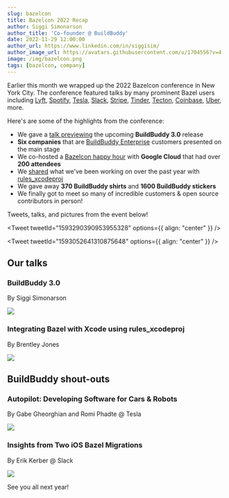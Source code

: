 ```yaml
---
slug: bazelcon
title: Bazelcon 2022 Recap
author: Siggi Simonarson
author_title: 'Co-founder @ BuildBuddy'
date: 2022-11-29 12:00:00
author_url: https://www.linkedin.com/in/siggisim/
author_image_url: https://avatars.githubusercontent.com/u/1704556?v=4
image: /img/bazelcon.png
tags: [bazelcon, company]
---
```



Earlier this month we wrapped up the 2022 Bazelcon conference in New York City. The conference featured talks by many prominent Bazel users including [Lyft](https://youtu.be/e2ID05dpJzo), [Spotify](https://youtu.be/k4H20WxhbsA), [Tesla](https://youtu.be/ol5hwjr48Q4), [Slack](https://youtu.be/wy3Q38VJ5uQ), [Stripe](https://youtu.be/kaKpp10z5ws), [Tinder](https://youtu.be/IoEMMLjKFtM), [Tecton](https://youtu.be/Bjaiu8tZZhs), [Coinbase](https://youtu.be/2BgRXmX1X-4), [Uber](https://youtu.be/a1jXzx3884g), more.

Here's are some of the highlights from the conference:

- We gave a [talk previewing](https://youtu.be/MIXy4zGtniE) the upcoming **BuildBuddy 3.0** release
- **Six companies** that are [BuildBuddy Enterprise](https://buildbuddy.io/) customers presented on the main stage
- We co-hosted a [Bazelcon happy hour](https://twitter.com/bazelbuild/status/1592624463975448576) with **Google Cloud** that had over **200 attendees**
- We [shared](https://youtu.be/B__SHnz3K3c) what we've been working on over the past year with [rules_xcodeproj](https://github.com/buildbuddy-io/rules_xcodeproj)
- We gave away **370 BuildBuddy shirts** and **1600 BuildBuddy stickers**
- We finally got to meet so many of incredible customers & open source contributors in person!

Tweets, talks, and pictures from the event below!

<!-- truncate -->

<Tweet tweetId="1593290390953955328" options={{ align: "center" }} />

<Tweet tweetId="1593052641310875648" options={{ align: "center" }} />

## Our talks

### BuildBuddy 3.0

By Siggi Simonarson

[![](../static/img/blog/buildbuddy-3-talk.jpg)](https://www.youtube.com/watch?v=MIXy4zGtniE)

### Integrating Bazel with Xcode using rules_xcodeproj

By Brentley Jones

[![](../static/img/blog/xcodeproj-talk.jpg)](https://www.youtube.com/watch?v=B__SHnz3K3c)

## BuildBuddy shout-outs

### Autopilot: Developing Software for Cars & Robots

By Gabe Gheorghian and Romi Phadte @ Tesla

[![](../static/img/blog/tesla-talk.jpg)](https://youtu.be/ol5hwjr48Q4?t=1023)

### Insights from Two iOS Bazel Migrations

By Erik Kerber @ Slack

[![](../static/img/blog/slack-talk.jpg)](https://youtu.be/wy3Q38VJ5uQ?t=1626)

See you all next year!
